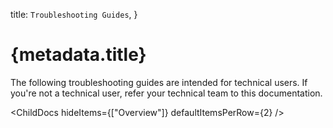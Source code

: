 
  title: `Troubleshooting Guides`,
}

# {metadata.title}

<Note>

The following troubleshooting guides are intended for technical users. If you're not a technical user, refer your technical team to this documentation.

</Note>

<ChildDocs hideItems={["Overview"]} defaultItemsPerRow={2} />
